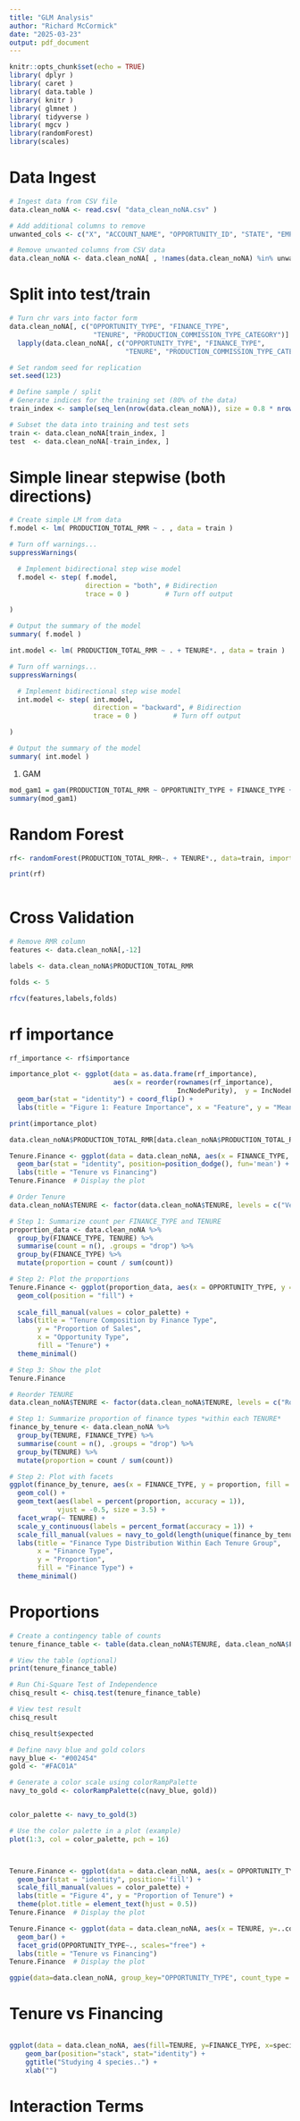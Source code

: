 ```yaml
---
title: "GLM Analysis"
author: "Richard McCormick"
date: "2025-03-23"
output: pdf_document
---
```


```r
knitr::opts_chunk$set(echo = TRUE)
library( dplyr )
library( caret )
library( data.table )
library( knitr )
library( glmnet )
library( tidyverse )
library( mgcv )
library(randomForest)
library(scales)

```

# Data Ingest

```r
# Ingest data from CSV file
data.clean_noNA <- read.csv( "data_clean_noNA.csv" )

# Add additional columns to remove
unwanted_cols <- c("X", "ACCOUNT_NAME", "OPPORTUNITY_ID", "STATE", "EMPLOYEE_ID", "PARENT_OFFICE_ID", "TEAM_LEADER_ID", "PRODUCTION_SERVICE_NUMBER", "PRODUCTION_INSTALL_FEES_COLLECTED", "CLOSED_SALE", "PRODUCTION_EFP" )  

# Remove unwanted columns from CSV data
data.clean_noNA <- data.clean_noNA[ , !names(data.clean_noNA) %in% unwanted_cols]

```


# Split into test/train
```r

# Turn chr vars into factor form
data.clean_noNA[, c("OPPORTUNITY_TYPE", "FINANCE_TYPE", 
                     "TENURE", "PRODUCTION_COMMISSION_TYPE_CATEGORY")] <- 
  lapply(data.clean_noNA[, c("OPPORTUNITY_TYPE", "FINANCE_TYPE", 
                             "TENURE", "PRODUCTION_COMMISSION_TYPE_CATEGORY")], as.factor)

# Set random seed for replication
set.seed(123)

# Define sample / split
# Generate indices for the training set (80% of the data)
train_index <- sample(seq_len(nrow(data.clean_noNA)), size = 0.8 * nrow(data.clean_noNA), replace = FALSE)

# Subset the data into training and test sets
train <- data.clean_noNA[train_index, ]
test  <- data.clean_noNA[-train_index, ]
```


# Simple linear stepwise (both directions)

```r

# Create simple LM from data
f.model <- lm( PRODUCTION_TOTAL_RMR ~ . , data = train )

# Turn off warnings...
suppressWarnings(

  # Implement bidirectional step wise model
  f.model <- step( f.model, 
                   direction = "both", # Bidirection
                   trace = 0 )         # Turn off output

)

# Output the summary of the model
summary( f.model )

```


```r
int.model <- lm( PRODUCTION_TOTAL_RMR ~ . + TENURE*. , data = train )

# Turn off warnings...
suppressWarnings(

  # Implement bidirectional step wise model
  int.model <- step( int.model, 
                     direction = "backward", # Bidirection
                     trace = 0 )         # Turn off output

)

# Output the summary of the model
summary( int.model )
```


#. GAM

```r

mod_gam1 = gam(PRODUCTION_TOTAL_RMR ~ OPPORTUNITY_TYPE + FINANCE_TYPE + TENURE + PRODUCTION_IS_UPGRADE + KIT_PREMIUM_PACKAGE + PRODUCTION_IS_VALID_INSTALL + PRODUCTION_COMMISSION_TYPE_CATEGORY + PRODUCTION_IS_SAME_DAY + PRODUCTION_IS_CHARITY, data = train)
summary(mod_gam1)

```


# Random Forest

```r


rf<- randomForest(PRODUCTION_TOTAL_RMR~. + TENURE*., data=train, importance = TRUE)

print(rf)

```
```r




```





# Cross Validation
```r

# Remove RMR column
features <- data.clean_noNA[,-12]

labels <- data.clean_noNA$PRODUCTION_TOTAL_RMR

folds <- 5

rfcv(features,labels,folds)


```
# rf importance

```r

rf_importance <- rf$importance

importance_plot <- ggplot(data = as.data.frame(rf_importance),
                          aes(x = reorder(rownames(rf_importance), 
                                          IncNodePurity),  y = IncNodePurity)) + 
  geom_bar(stat = "identity") + coord_flip() +
  labs(title = "Figure 1: Feature Importance", x = "Feature", y = "Mean Decrease in Gini")

print(importance_plot)

```


```r
data.clean_noNA$PRODUCTION_TOTAL_RMR[data.clean_noNA$PRODUCTION_TOTAL_RMR<0] <- 0

Tenure.Finance <- ggplot(data = data.clean_noNA, aes(x = FINANCE_TYPE, y = PRODUCTION_TOTAL_RMR, fill=TENURE)) +  
  geom_bar(stat = "identity", position=position_dodge(), fun='mean') +   
  labs(title = "Tenure vs Financing")
Tenure.Finance  # Display the plot


```
```r

# Order Tenure
data.clean_noNA$TENURE <- factor(data.clean_noNA$TENURE, levels = c("Veteran", "Sophomore", "Rookie"))

# Step 1: Summarize count per FINANCE_TYPE and TENURE
proportion_data <- data.clean_noNA %>%
  group_by(FINANCE_TYPE, TENURE) %>%
  summarise(count = n(), .groups = "drop") %>%
  group_by(FINANCE_TYPE) %>%
  mutate(proportion = count / sum(count))

# Step 2: Plot the proportions
Tenure.Finance <- ggplot(proportion_data, aes(x = OPPORTUNITY_TYPE, y = proportion, fill = TENURE)) +
  geom_col(position = "fill") +
  
  scale_fill_manual(values = color_palette) +
  labs(title = "Tenure Composition by Finance Type",
       y = "Proportion of Sales",
       x = "Opportunity Type",
       fill = "Tenure") +
  theme_minimal()

# Step 3: Show the plot
Tenure.Finance
```

```r

# Reorder TENURE
data.clean_noNA$TENURE <- factor(data.clean_noNA$TENURE, levels = c("Rookie", "Sophomore", "Veteran"))

# Step 1: Summarize proportion of finance types *within each TENURE*
finance_by_tenure <- data.clean_noNA %>%
  group_by(TENURE, FINANCE_TYPE) %>%
  summarise(count = n(), .groups = "drop") %>%
  group_by(TENURE) %>%
  mutate(proportion = count / sum(count))

# Step 2: Plot with facets
ggplot(finance_by_tenure, aes(x = FINANCE_TYPE, y = proportion, fill = FINANCE_TYPE)) +
  geom_col() +
  geom_text(aes(label = percent(proportion, accuracy = 1)),
            vjust = -0.5, size = 3.5) +
  facet_wrap(~ TENURE) +
  scale_y_continuous(labels = percent_format(accuracy = 1)) +
  scale_fill_manual(values = navy_to_gold(length(unique(finance_by_tenure$FINANCE_TYPE)))) +
  labs(title = "Finance Type Distribution Within Each Tenure Group",
       x = "Finance Type",
       y = "Proportion",
       fill = "Finance Type") +
  theme_minimal()

```
# Proportions
```r

# Create a contingency table of counts
tenure_finance_table <- table(data.clean_noNA$TENURE, data.clean_noNA$FINANCE_TYPE)

# View the table (optional)
print(tenure_finance_table)

# Run Chi-Square Test of Independence
chisq_result <- chisq.test(tenure_finance_table)

# View test result
chisq_result

chisq_result$expected

```


```r
# Define navy blue and gold colors
navy_blue <- "#002454"
gold <- "#FAC01A"

# Generate a color scale using colorRampPalette
navy_to_gold <- colorRampPalette(c(navy_blue, gold))


color_palette <- navy_to_gold(3)

# Use the color palette in a plot (example)
plot(1:3, col = color_palette, pch = 16)



Tenure.Finance <- ggplot(data = data.clean_noNA, aes(x = OPPORTUNITY_TYPE, y = PRODUCTION_TOTAL_RMR, fill=TENURE)) +  
  geom_bar(stat = "identity", position='fill') + 
  scale_fill_manual(values = color_palette) +
  labs(title = "Figure 4", y = "Proportion of Tenure") +
  theme(plot.title = element_text(hjust = 0.5))
Tenure.Finance  # Display the plot
```
```r
Tenure.Finance <- ggplot(data = data.clean_noNA, aes(x = TENURE, y=..count.., fill=TENURE)) + 
  geom_bar() +   
  facet_grid(OPPORTUNITY_TYPE~., scales="free") +
  labs(title = "Tenure vs Financing")
Tenure.Finance  # Display the plot
```
```r
ggpie(data=data.clean_noNA, group_key="OPPORTUNITY_TYPE", count_type = "full")
```
# Tenure vs Financing

```r







```


```r


ggplot(data = data.clean_noNA, aes(fill=TENURE, y=FINANCE_TYPE, x=specie)) + 
    geom_bar(position="stack", stat="identity") +
    ggtitle("Studying 4 species..") +
    xlab("")

```



# Interaction Terms


```r




```
